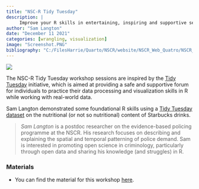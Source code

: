 ```yaml
---
title: "NSC-R Tidy Tuesday"
description: |
     Improve your R skills in entertaining, inspiring and supportive sessions presented by your colleagues.
author: "Sam Langton"
date: "December 11 2021"
categories: [wrangling, visualization]
image: "Screenshot.PNG"
bibliography: "C:/FilesHarrie/Quarto/NSCR/website/NSCR_Web_Quatro/NSCR_Blog_Quarto/references/references.bib"
---
```


![](Screenshot.PNG)

The NSC-R Tidy Tuesday workshop sessions are inspired by the [Tidy Tuesday](https://www.tidytuesday.com/) initiative, which is aimed at providing a safe and supportive forum for individuals to practice their data processing and visualization skills in R while working with real-world data.

Sam Langton demonstrated some foundational R skills using a [Tidy Tuesday dataset](https://raw.githubusercontent.com/rfordatascience/tidytuesday/master/data/2021/2021-12-21/starbucks.csv) on the nutritional (or not so nutritional) content of Starbucks drinks.

> *Sam Langton* is a postdoc researcher on the evidence-based policing programme at the NSCR. His research focuses on describing and explaining the spatial and temporal patterning of police demand. Sam is interested in promoting open science in criminology, particularly through open data and sharing his knowledge (and struggles) in R.

### Materials

-   You can find the material for this workshop [here](https://github.com/langtonhugh/nscr_graphics).
